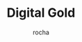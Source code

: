 ---
title: "Digital Gold"
excerpt: "The Great Confiscation has begun. Grab your AR and your Bitcoin."
tags: ["post","energy"]
author: rocha
image: "https://cdn.shopify.com/s/files/1/0589/1483/2562/files/bitterfly-banner-large.png?v=1698267636"
---